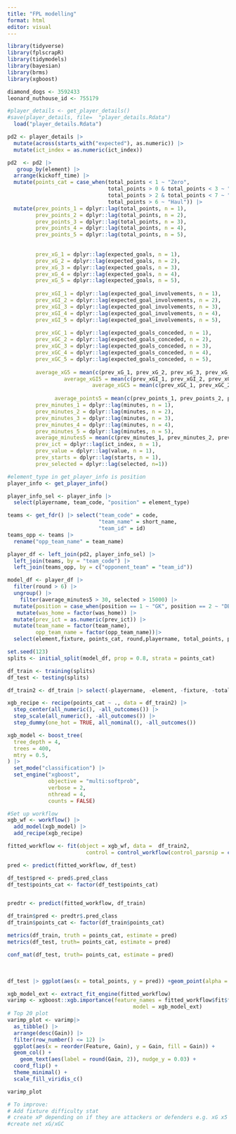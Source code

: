 ```yaml
---
title: "FPL modelling"
format: html
editor: visual
---
```


```r
library(tidyverse)
library(fplscrapR)
library(tidymodels)
library(bayesian)
library(brms)
library(xgboost)
```

```r
diamond_dogs <- 3592433
leonard_nuthouse_id <- 755179

```

```r
#player_details <- get_player_details()
#save(player_details, file=  "player_details.Rdata")
  load("player_details.Rdata")
```

```r
pd2 <- player_details |>
  mutate(across(starts_with("expected"), as.numeric)) |>
  mutate(ict_index = as.numeric(ict_index))

pd2  <- pd2 |>
   group_by(element) |>
  arrange(kickoff_time) |>
  mutate(points_cat = case_when(total_points < 1 ~ "Zero",
                                total_points > 0 & total_points < 3 ~ "Blank",
                                total_points > 2 & total_points < 7 ~ "Return",
                                total_points > 6 ~ "Haul")) |>
  mutate(prev_points_1 = dplyr::lag(total_points, n = 1),
         prev_points_2 = dplyr::lag(total_points, n = 2),
         prev_points_3 = dplyr::lag(total_points, n = 3),
         prev_points_4 = dplyr::lag(total_points, n = 4),
         prev_points_5 = dplyr::lag(total_points, n = 5),
         
         
         prev_xG_1 = dplyr::lag(expected_goals, n = 1),
         prev_xG_2 = dplyr::lag(expected_goals, n = 2),
         prev_xG_3 = dplyr::lag(expected_goals, n = 3),
         prev_xG_4 = dplyr::lag(expected_goals, n = 4),
         prev_xG_5 = dplyr::lag(expected_goals, n = 5),
         
         prev_xGI_1 = dplyr::lag(expected_goal_involvements, n = 1),
         prev_xGI_2 = dplyr::lag(expected_goal_involvements, n = 2),
         prev_xGI_3 = dplyr::lag(expected_goal_involvements, n = 3),
         prev_xGI_4 = dplyr::lag(expected_goal_involvements, n = 4),
         prev_xGI_5 = dplyr::lag(expected_goal_involvements, n = 5),
         
         prev_xGC_1 = dplyr::lag(expected_goals_conceded, n = 1),
         prev_xGC_2 = dplyr::lag(expected_goals_conceded, n = 2),
         prev_xGC_3 = dplyr::lag(expected_goals_conceded, n = 3),
         prev_xGC_4 = dplyr::lag(expected_goals_conceded, n = 4),
         prev_xGC_5 = dplyr::lag(expected_goals_conceded, n = 5),   
         
         average_xG5 = mean(c(prev_xG_1, prev_xG_2, prev_xG_3, prev_xG_4, prev_xG_5)),
                  average_xGI5 = mean(c(prev_xGI_1, prev_xGI_2, prev_xGI_3, prev_xGI_4, prev_xGI_5)),
                           average_xGC5 = mean(c(prev_xGC_1, prev_xGC_2, prev_xGC_3, prev_xGC_4, prev_xGC_5)),
         
               average_points5 = mean(c(prev_points_1, prev_points_2, prev_points_3, prev_points_4, prev_points_5), na.rm = TRUE),
         prev_minutes_1 = dplyr::lag(minutes, n = 1),
         prev_minutes_2 = dplyr::lag(minutes, n = 2),
         prev_minutes_3 = dplyr::lag(minutes, n = 3),
         prev_minutes_4 = dplyr::lag(minutes, n = 4),
         prev_minutes_5 = dplyr::lag(minutes, n = 5),
         average_minutes5 = mean(c(prev_minutes_1, prev_minutes_2, prev_minutes_3, prev_minutes_4, prev_minutes_5), na.rm = TRUE),
         prev_ict = dplyr::lag(ict_index, n = 1),
         prev_value = dplyr::lag(value, n = 1),
         prev_starts = dplyr::lag(starts, n = 1),
         prev_selected = dplyr::lag(selected, n=1))
```

```r
#element_type in get_player_info is position
player_info <- get_player_info()

player_info_sel <- player_info |>
  select(playername, team_code, "position" = element_type)


```

```r
teams <- get_fdr() |> select("team_code" = code,
                             "team_name" = short_name,
                             "team_id" = id)
teams_opp <- teams |>
  rename("opp_team_name" = team_name)
```

```r
player_df <- left_join(pd2, player_info_sel) |> 
  left_join(teams, by = "team_code") |>
  left_join(teams_opp, by = c("opponent_team" = "team_id")) 

model_df <- player_df |>
  filter(round > 6) |>
  ungroup() |>
    filter(average_minutes5 > 30, selected > 15000) |>
  mutate(position = case_when(position == 1 ~ "GK", position == 2 ~ "DEF", position == 3 ~ "MID", position == 4 ~ "FWD")) |>
   mutate(was_home = factor(was_home)) |>
  mutate(prev_ict = as.numeric(prev_ict)) |>
  mutate(team_name = factor(team_name),
         opp_team_name = factor(opp_team_name))|>
  select(element,fixture, points_cat, round,playername, total_points, position, team_name, opp_team_name, was_home,  starts_with("prev"), starts_with("average")) 

```

```r
set.seed(123)
splits <- initial_split(model_df, prop = 0.8, strata = points_cat)

df_train <- training(splits)
df_test <- testing(splits)
```

```r
df_train2 <- df_train |> select(-playername, -element, -fixture, -total_points, - round)

xgb_recipe <- recipe(points_cat ~ ., data = df_train2) |> 
  step_center(all_numeric(), -all_outcomes()) |>
  step_scale(all_numeric(), -all_outcomes()) |> 
  step_dummy(one_hot = TRUE, all_nominal(), -all_outcomes())


```

```r
xgb_model <- boost_tree(
  tree_depth = 4,
  trees = 400,
  mtry = 0.5, 
) |>
  set_mode("classification") |>
  set_engine("xgboost", 
             objective = "multi:softprob",
             verbose = 2, 
             nthread = 4,
             counts = FALSE)
```

```r
#Set up workflow
xgb_wf <- workflow() |>
  add_model(xgb_model) |> 
  add_recipe(xgb_recipe)

```

```r
fitted_workflow <- fit(object = xgb_wf, data =  df_train2,
                         control = control_workflow(control_parsnip = control_parsnip(verbosity = 2L)))

```

```r
pred <- predict(fitted_workflow, df_test)

df_test$pred <- pred$.pred_class
df_test$points_cat <- factor(df_test$points_cat)


predtr <- predict(fitted_workflow, df_train)

df_train$pred <- predtr$.pred_class
df_train$points_cat <- factor(df_train$points_cat)

metrics(df_train, truth = points_cat, estimate = pred)
metrics(df_test, truth= points_cat, estimate = pred)
```

```r
conf_mat(df_test, truth= points_cat, estimate = pred)
```

\

```r
df_test |> ggplot(aes(x = total_points, y = pred)) +geom_point(alpha = 0.3) + geom_abline(slope = 1)
```

```r
xgb_model_ext <- extract_fit_engine(fitted_workflow)
varimp <- xgboost::xgb.importance(feature_names = fitted_workflow$fit$fit$fit$feature_names, 
                                        model = xgb_model_ext)
# Top 20 plot
varimp_plot <- varimp|>
  as_tibble() |>
  arrange(desc(Gain)) |>
  filter(row_number() <= 12) |>
  ggplot(aes(x = reorder(Feature, Gain), y = Gain, fill = Gain)) +
  geom_col() +
    geom_text(aes(label = round(Gain, 2)), nudge_y = 0.03) +
  coord_flip() +
  theme_minimal() +
  scale_fill_viridis_c()

varimp_plot
```

```r
# To improve:
# Add fixture difficulty stat
# create xP depending on if they are attackers or defenders e.g. xG x5 for midfielders
#create net xG/xGC
```
